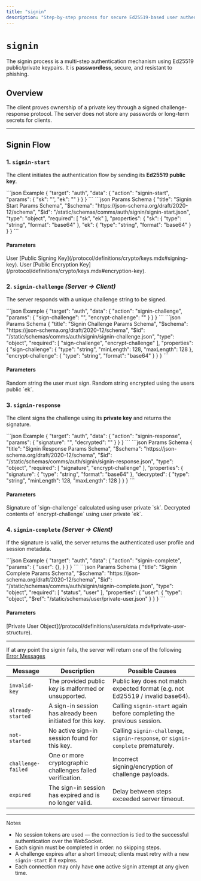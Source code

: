 ```yaml
---
title: "signin"
description: "Step-by-step process for secure Ed25519-based user authentication."
---
```


# `signin`

The signin process is a multi-step authentication mechanism using Ed25519 public/private keypairs. It is **passwordless**, secure, and resistant to phishing.

## Overview

The client proves ownership of a private key through a signed challenge-response protocol. The server does not store any passwords or long-term secrets for clients.

---

## Signin Flow

### 1. `signin-start`

The client initiates the authentication flow by sending its **Ed25519 public key**.

<CodeGroup>
```json Example
{
    "target": "auth",
    "data": {
        "action": "signin-start",
        "params": {
            "sk": "",
            "ek": ""
        }
    }
}
```
```json Params Schema
{
    "title": "Signin Start Params Schema",
    "$schema": "https://json-schema.org/draft/2020-12/schema",
    "$id": "/static/schemas/comms/auth/signin/signin-start.json",
    "type": "object",
    "required": [
        "sk", "ek"
    ],
    "properties": {
        "sk": {
            "type": "string",
            "format": "base64"
        },
        "ek": {
            "type": "string",
            "format": "base64"
       }
    }
}
```
</CodeGroup>

#### Parameters

<ParamField body="sk" type="string" required>
    User [Public Signing Key](/protocol/definitions/crypto/keys.mdx#signing-key).
</ParamField>
<ParamField body="ek" type="string" required>
    User [Public Encryption Key](/protocol/definitions/crypto/keys.mdx#encryption-key).
</ParamField>


### 2. `signin-challenge` *(Server → Client)*

The server responds with a unique challenge string to be signed.

<CodeGroup>
```json Example
{
    "target": "auth",
    "data": {
        "action": "signin-challenge",
        "params": {
            "sign-challenge": "",
            "encrypt-challenge": ""
        }
    }
}
```
```json Params Schema
{
    "title": "Signin Challenge Params Schema",
    "$schema": "https://json-schema.org/draft/2020-12/schema",
    "$id": "/static/schemas/comms/auth/signin/signin-challenge.json",
    "type": "object",
    "required": [
        "sign-challenge",
        "encrypt-challenge"
    ],
    "properties": {
        "sign-challenge": {
            "type": "string",
            "minLength": 128,
            "maxLength": 128
        },
        "encrypt-challenge": {
            "type": "string",
            "format": "base64"
        }
    }
}
```
</CodeGroup>

#### Parameters

<ParamField body="sign-challenge" type="string" required>
    Random string the user must sign.
</ParamField>
<ParamField body="encrypt-challenge" type="string" required>
    Random string encrypted using the users public `ek`.
</ParamField>


### 3. `signin-response`

The client signs the challenge using its **private key** and returns the signature.

<CodeGroup>
```json Example
{
    "target": "auth",
    "data": {
        "action": "signin-response",
        "params": {
            "signature": "",
            "decrypted": ""
        }
    }
}
```
```json Params Schema
{
    "title": "Signin Response Params Schema",
    "$schema": "https://json-schema.org/draft/2020-12/schema",
    "$id": "/static/schemas/comms/auth/signin/signin-response.json",
    "type": "object",
    "required": [
        "signature",
        "encrypt-challenge"
    ],
    "properties": {
        "signature": {
            "type": "string",
            "format": "base64"
        },
        "decrypted": {
            "type": "string",
            "minLength": 128,
            "maxLength": 128
        }
    }
}
```
</CodeGroup>

#### Parameters

<ParamField body="signature" type="string" required>
    Signature of `sign-challenge` calculated using user private `sk`.
</ParamField>
<ParamField body="decrypted" type="string" required>
    Decrypted contents of `encrypt-challenge` using user private `ek`.
</ParamField>



### 4. `signin-complete` *(Server → Client)*

If the signature is valid, the server returns the authenticated user profile and session metadata.

<CodeGroup>
```json Example
{
    "target": "auth",
    "data": {
        "action": "signin-complete",
        "params": {
            "user": {},
        }
    }
}
```
```json Params Schema
{
    "title": "Signin Complete Params Schema",
    "$schema": "https://json-schema.org/draft/2020-12/schema",
    "$id": "/static/schemas/comms/auth/signin/signin-complete.json",
    "type": "object",
    "required": [
        "status",
        "user"
    ],
    "properties": {
        "user": {
            "type": "object",
            "$ref": "/static/schemas/user/private-user.json"
        }
    }
}
```
</CodeGroup>

#### Parameters

<ParamField body="user" type="object" required>
    [Private User Object](/protocol/definitions/users/data.mdx#private-user-structure).
</ParamField>

---

<Danger>If at any point the signin fails, the server will return one of the following [Error Messages](/protocol/targets/error)</Danger>

| Message             | Description                                                             | Possible Causes                                                                  |
|---------------------|-------------------------------------------------------------------------|----------------------------------------------------------------------------------|
| `invalid-key`       | The provided public key is malformed or unsupported.                    | Public key does not match expected format (e.g. not Ed25519 / invalid base64).   |
| `already-started`   | A sign-in session has already been initiated for this key.              | Calling `signin-start` again before completing the previous session.             |
| `not-started`       | No active sign-in session found for this key.                           | Calling `signin-challenge`, `signin-response`, or `signin-complete` prematurely. |
| `challenge-failed`  | One or more cryptographic challenges failed verification.               | Incorrect signing/encryption of challenge payloads.                              |
| `expired`           | The sign-in session has expired and is no longer valid.                 | Delay between steps exceeded server timeout.                                     |

---

<Note>Notes</Note>

- No session tokens are used — the connection is tied to the successful authentication over the WebSocket.
- Each signin must be completed in order: no skipping steps.
- A challenge expires after a short timeout; clients must retry with a new `signin-start` if it expires.
- Each connection may only have **one** active signin attempt at any given time.